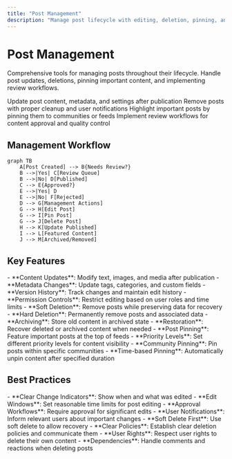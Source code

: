 ```yaml
---
title: "Post Management"
description: "Manage post lifecycle with editing, deletion, pinning, and review capabilities"
---
```


# Post Management

Comprehensive tools for managing posts throughout their lifecycle. Handle post updates, deletions, pinning important content, and implementing review workflows.

<CardGroup cols={2}>
  <Card title="Edit Posts" icon="edit" href="edit-post">
    Update post content, metadata, and settings after publication
  </Card>
  <Card title="Delete Posts" icon="trash" href="delete-post">
    Remove posts with proper cleanup and user notifications
  </Card>
  <Card title="Pin Posts" icon="thumbtack" href="pinned-post">
    Highlight important posts by pinning them to communities or feeds
  </Card>
  <Card title="Post Review" icon="search" href="post-review">
    Implement review workflows for content approval and quality control
  </Card>
</CardGroup>

## Management Workflow

```mermaid
graph TB
    A[Post Created] --> B{Needs Review?}
    B -->|Yes| C[Review Queue]
    B -->|No| D[Published]
    C --> E{Approved?}
    E -->|Yes| D
    E -->|No| F[Rejected]
    D --> G[Management Actions]
    G --> H[Edit Post]
    G --> I[Pin Post]
    G --> J[Delete Post]
    H --> K[Update Published]
    I --> L[Featured Content]
    J --> M[Archived/Removed]
```

## Key Features

<AccordionGroup>
  <Accordion title="Post Editing">
    - **Content Updates**: Modify text, images, and media after publication
    - **Metadata Changes**: Update tags, categories, and custom fields
    - **Version History**: Track changes and maintain edit history
    - **Permission Controls**: Restrict editing based on user roles and time limits
  </Accordion>
  
  <Accordion title="Content Lifecycle">
    - **Soft Deletion**: Remove posts while preserving data for recovery
    - **Hard Deletion**: Permanently remove posts and associated data
    - **Archiving**: Store old content in archived state
    - **Restoration**: Recover deleted or archived content when needed
  </Accordion>
  
  <Accordion title="Content Curation">
    - **Post Pinning**: Feature important posts at the top of feeds
    - **Priority Levels**: Set different priority levels for content visibility
    - **Community Pinning**: Pin posts within specific communities
    - **Time-based Pinning**: Automatically unpin content after specified duration
  </Accordion>
</AccordionGroup>

## Best Practices

<AccordionGroup>
  <Accordion title="Content Updates">
    - **Clear Change Indicators**: Show when and what was edited
    - **Edit Windows**: Set reasonable time limits for post editing
    - **Approval Workflows**: Require approval for significant edits
    - **User Notifications**: Inform relevant users about important changes
  </Accordion>
  
  <Accordion title="Deletion Policies">
    - **Soft Delete First**: Use soft delete to allow recovery
    - **Clear Policies**: Establish clear deletion policies and communicate them
    - **User Rights**: Respect user rights to delete their own content
    - **Dependencies**: Handle comments and reactions when deleting posts
  </Accordion>
</AccordionGroup>
